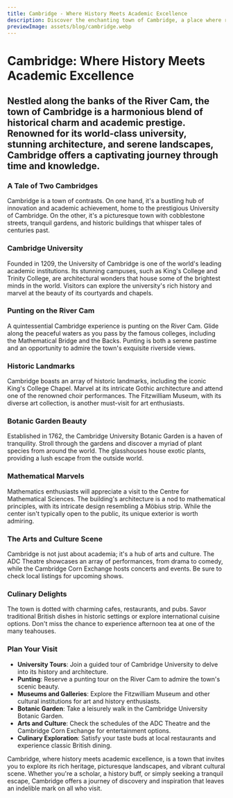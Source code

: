 ```yaml
---
title: Cambridge - Where History Meets Academic Excellence
description: Discover the enchanting town of Cambridge, a place where rich history harmoniously coexists with world-class education, charming architecture, and tranquil landscapes.
previewImage: assets/blog/cambridge.webp
---
```


# Cambridge: Where History Meets Academic Excellence

## Nestled along the banks of the River Cam, the town of Cambridge is a harmonious blend of historical charm and academic prestige. Renowned for its world-class university, stunning architecture, and serene landscapes, Cambridge offers a captivating journey through time and knowledge.

<Date date="Thursday 19 October 2023"/>
<ArticleHero src="assets/blog/cambridge.webp" alt="Cambridge University"/>

### A Tale of Two Cambridges

Cambridge is a town of contrasts. On one hand, it's a bustling hub of innovation and academic achievement, home to the prestigious University of Cambridge. On the other, it's a picturesque town with cobblestone streets, tranquil gardens, and historic buildings that whisper tales of centuries past.

### Cambridge University

Founded in 1209, the University of Cambridge is one of the world's leading academic institutions. Its stunning campuses, such as King's College and Trinity College, are architectural wonders that house some of the brightest minds in the world. Visitors can explore the university's rich history and marvel at the beauty of its courtyards and chapels.

### Punting on the River Cam

A quintessential Cambridge experience is punting on the River Cam. Glide along the peaceful waters as you pass by the famous colleges, including the Mathematical Bridge and the Backs. Punting is both a serene pastime and an opportunity to admire the town's exquisite riverside views.

### Historic Landmarks

Cambridge boasts an array of historic landmarks, including the iconic King's College Chapel. Marvel at its intricate Gothic architecture and attend one of the renowned choir performances. The Fitzwilliam Museum, with its diverse art collection, is another must-visit for art enthusiasts.

### Botanic Garden Beauty

Established in 1762, the Cambridge University Botanic Garden is a haven of tranquility. Stroll through the gardens and discover a myriad of plant species from around the world. The glasshouses house exotic plants, providing a lush escape from the outside world.

### Mathematical Marvels

Mathematics enthusiasts will appreciate a visit to the Centre for Mathematical Sciences. The building's architecture is a nod to mathematical principles, with its intricate design resembling a Möbius strip. While the center isn't typically open to the public, its unique exterior is worth admiring.

### The Arts and Culture Scene

Cambridge is not just about academia; it's a hub of arts and culture. The ADC Theatre showcases an array of performances, from drama to comedy, while the Cambridge Corn Exchange hosts concerts and events. Be sure to check local listings for upcoming shows.

### Culinary Delights

The town is dotted with charming cafes, restaurants, and pubs. Savor traditional British dishes in historic settings or explore international cuisine options. Don't miss the chance to experience afternoon tea at one of the many teahouses.

### Plan Your Visit

- **University Tours**: Join a guided tour of Cambridge University to delve into its history and architecture.
- **Punting**: Reserve a punting tour on the River Cam to admire the town's scenic beauty.
- **Museums and Galleries**: Explore the Fitzwilliam Museum and other cultural institutions for art and history enthusiasts.
- **Botanic Garden**: Take a leisurely walk in the Cambridge University Botanic Garden.
- **Arts and Culture**: Check the schedules of the ADC Theatre and the Cambridge Corn Exchange for entertainment options.
- **Culinary Exploration**: Satisfy your taste buds at local restaurants and experience classic British dining.

Cambridge, where history meets academic excellence, is a town that invites you to explore its rich heritage, picturesque landscapes, and vibrant cultural scene. Whether you're a scholar, a history buff, or simply seeking a tranquil escape, Cambridge offers a journey of discovery and inspiration that leaves an indelible mark on all who visit.
